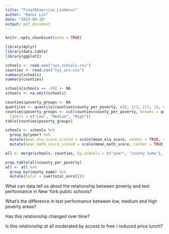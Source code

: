 ```yaml
---
title: "FinalRExercise_LinHanxi"
author: "Hanxi Lin"
date: "2023-09-18"
output: pdf_document
---
```


```r
knitr::opts_chunk$set(echo = TRUE)
```

```r
library(dplyr)
library(data.table)
library(ggplot2)
```

```r
schools <- read.csv("nys_schools.csv")
counties <- read.csv("nys_acs.csv")
summary(schools)
summary(counties)
```

```r
schools[schools == -99] <- NA
schools <- na.omit(schools)

counties$poverty_groups <- NA
quantiles <- quantile(counties$county_per_poverty, c(0, 1/3, 2/3, 1), na.rm = TRUE)
counties$poverty_groups <- cut(counties$county_per_poverty, breaks = quantiles,
  labels = c("Low", "Medium", "High"))
table(counties$poverty_groups)

schools <- schools %>%
  group_by(year) %>%
  mutate(mean_ela_score_scaled = scale(mean_ela_score, center = TRUE, scale = TRUE)) %>%
  mutate(mean_math_score_scaled = scale(mean_math_score, center = TRUE, scale = TRUE))

all <- merge(schools, counties, by.schools = c("year", "county_name"), by.counties = c("year", "name"))
```


```r
prop.table(all$county_per_poverty)
all <- all %>%
  group_by(county_name) %>%
  mutate(total = sum(total_enroll))
```

What can data tell us about the relationship between poverty and test performance in New York public schools?

What's the difference in test performance between low, medium and high poverty areas?

Has this relationship changed over time?

Is this relationship at all moderated by access to free / reduced price lunch?








